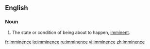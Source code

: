 ==English==

===Noun===
{{en-noun|-}}

# The state or condition of being about to happen, [[imminent]].

[[fr:imminence]]
[[io:imminence]]
[[ru:imminence]]
[[vi:imminence]]
[[zh:imminence]]